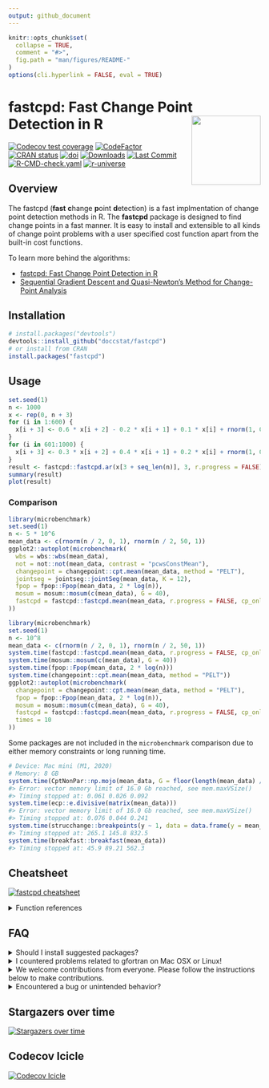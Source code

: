 ```yaml
---
output: github_document
---
```


<!-- README.md is generated from README.Rmd. Please edit that file -->

```r
knitr::opts_chunk$set(
  collapse = TRUE,
  comment = "#>",
  fig.path = "man/figures/README-"
)
options(cli.hyperlink = FALSE, eval = TRUE)
```

# fastcpd: Fast Change Point Detection in R <a href="https://fastcpd.xingchi.li"><img src="man/figures/logo.svg" align="right" height="138" /></a>

[![Codecov test coverage](https://codecov.io/gh/doccstat/fastcpd/branch/main/graph/badge.svg)](https://app.codecov.io/gh/doccstat/fastcpd?branch=main)
[![CodeFactor](https://www.codefactor.io/repository/github/doccstat/fastcpd/badge)](https://www.codefactor.io/repository/github/doccstat/fastcpd)
[![CRAN status](https://www.r-pkg.org/badges/version-last-release/fastcpd)](https://cran.r-project.org/package=fastcpd)
[![doi](https://img.shields.io/badge/doi-10.48550/arXiv.2404.05933-green.svg)](https://doi.org/10.48550/arXiv.2404.05933)
[![Downloads](https://cranlogs.r-pkg.org/badges/grand-total/fastcpd)](https://cran.r-project.org/package=fastcpd)
[![Last Commit](https://img.shields.io/github/last-commit/doccstat/fastcpd)](https://github.com/doccstat/fastcpd)
[![R-CMD-check.yaml](https://github.com/doccstat/fastcpd/workflows/R-CMD-check.yaml/badge.svg)](https://github.com/doccstat/fastcpd/actions)
[![r-universe](https://doccstat.r-universe.dev/badges/fastcpd)](https://doccstat.r-universe.dev)

## Overview

The fastcpd (**fast** **c**hange **p**oint **d**etection) is a fast
implmentation of change point detection methods in R. The __fastcpd__ package is
designed to find change points in a fast manner. It is easy to install and
extensible to all kinds of change point problems with a user specified cost
function apart from the built-in cost functions.

To learn more behind the algorithms:

* [fastcpd: Fast Change Point Detection in R](https://doi.org/10.48550/arXiv.2404.05933)
* [Sequential Gradient Descent and Quasi-Newton's Method for Change-Point Analysis](https://proceedings.mlr.press/v206/zhang23b.html)

## Installation

```r
# install.packages("devtools")
devtools::install_github("doccstat/fastcpd")
# or install from CRAN
install.packages("fastcpd")
```

## Usage

```r
set.seed(1)
n <- 1000
x <- rep(0, n + 3)
for (i in 1:600) {
  x[i + 3] <- 0.6 * x[i + 2] - 0.2 * x[i + 1] + 0.1 * x[i] + rnorm(1, 0, 3)
}
for (i in 601:1000) {
  x[i + 3] <- 0.3 * x[i + 2] + 0.4 * x[i + 1] + 0.2 * x[i] + rnorm(1, 0, 3)
}
result <- fastcpd::fastcpd.ar(x[3 + seq_len(n)], 3, r.progress = FALSE)
summary(result)
plot(result)
```

### Comparison

```r
library(microbenchmark)
set.seed(1)
n <- 5 * 10^6
mean_data <- c(rnorm(n / 2, 0, 1), rnorm(n / 2, 50, 1))
ggplot2::autoplot(microbenchmark(
  wbs = wbs::wbs(mean_data),
  not = not::not(mean_data, contrast = "pcwsConstMean"),
  changepoint = changepoint::cpt.mean(mean_data, method = "PELT"),
  jointseg = jointseg::jointSeg(mean_data, K = 12),
  fpop = fpop::Fpop(mean_data, 2 * log(n)),
  mosum = mosum::mosum(c(mean_data), G = 40),
  fastcpd = fastcpd::fastcpd.mean(mean_data, r.progress = FALSE, cp_only = TRUE, variance_estimation = 1)
))
```

```r
library(microbenchmark)
set.seed(1)
n <- 10^8
mean_data <- c(rnorm(n / 2, 0, 1), rnorm(n / 2, 50, 1))
system.time(fastcpd::fastcpd.mean(mean_data, r.progress = FALSE, cp_only = TRUE, variance_estimation = 1))
system.time(mosum::mosum(c(mean_data), G = 40))
system.time(fpop::Fpop(mean_data, 2 * log(n)))
system.time(changepoint::cpt.mean(mean_data, method = "PELT"))
ggplot2::autoplot(microbenchmark(
  changepoint = changepoint::cpt.mean(mean_data, method = "PELT"),
  fpop = fpop::Fpop(mean_data, 2 * log(n)),
  mosum = mosum::mosum(c(mean_data), G = 40),
  fastcpd = fastcpd::fastcpd.mean(mean_data, r.progress = FALSE, cp_only = TRUE, variance_estimation = 1),
  times = 10
))
```

Some packages are not included in the `microbenchmark` comparison due to either
memory constraints or long running time.

```r
# Device: Mac mini (M1, 2020)
# Memory: 8 GB
system.time(CptNonPar::np.mojo(mean_data, G = floor(length(mean_data) / 6)))
#> Error: vector memory limit of 16.0 Gb reached, see mem.maxVSize()
#> Timing stopped at: 0.061 0.026 0.092
system.time(ecp::e.divisive(matrix(mean_data)))
#> Error: vector memory limit of 16.0 Gb reached, see mem.maxVSize()
#> Timing stopped at: 0.076 0.044 0.241
system.time(strucchange::breakpoints(y ~ 1, data = data.frame(y = mean_data)))
#> Timing stopped at: 265.1 145.8 832.5
system.time(breakfast::breakfast(mean_data))
#> Timing stopped at: 45.9 89.21 562.3
```

## Cheatsheet

[![fastcpd cheatsheet](man/figures/cheatsheets.png)](https://github.com/doccstat/fastcpd/blob/main/man/figures/cheatsheets.pdf)

<details close>

<summary>Function references</summary>

-   Main function
    -   [`fastcpd`](https://fastcpd.xingchi.li/reference/fastcpd.html)
-   Wrapper functions
    -   Time series
        -   AR(p): [`fastcpd_ar`](https://fastcpd.xingchi.li/reference/fastcpd_ar.html)
        -   ARIMA(p, d, q): [`fastcpd_arima`](https://fastcpd.xingchi.li/reference/fastcpd_arima.html)
        -   ARMA(p, q): [`fastcpd_arma`](https://fastcpd.xingchi.li/reference/fastcpd_arma.html)
        -   GARCH(p, q): [`fastcpd_garch`](https://fastcpd.xingchi.li/reference/fastcpd_garch.html)
        -   VAR(p): [`fastcpd_var`](https://fastcpd.xingchi.li/reference/fastcpd_var.html)
        -   General time series: [`fastcpd_ts`](https://fastcpd.xingchi.li/reference/fastcpd_ts.html)
    -   Unlabeled data
        -   Mean change: [`fastcpd_mean`](https://fastcpd.xingchi.li/reference/fastcpd_mean.html)
        -   Variance change: [`fastcpd_variance`](https://fastcpd.xingchi.li/reference/fastcpd_variance.html)
        -   Mean and/or variance change: [`fastcpd_meanvariance`](https://fastcpd.xingchi.li/reference/fastcpd_meanvariance.html)
    -   Regression data
        -   Logistic regression: [`fastcpd_binomial`](https://fastcpd.xingchi.li/reference/fastcpd_binomial.html)
        -   Penalized linear regression: [`fastcpd_lasso`](https://fastcpd.xingchi.li/reference/fastcpd_lasso.html)
        -   Linear regression: [`fastcpd_lm`](https://fastcpd.xingchi.li/reference/fastcpd_lm.html)
        -   Poisson regression: [`fastcpd_poisson`](https://fastcpd.xingchi.li/reference/fastcpd_poisson.html)
-   Utility functions
    -   Variance estimation
        -   Variance estimation in ARMA models:
            [`variance_arma`](https://fastcpd.xingchi.li/reference/variance_arma.html)
        -   Variance estimation in linear models:
            [`variance_lm`](https://fastcpd.xingchi.li/reference/variance_lm.html)
        -   Variance estimation in mean change models:
            [`variance_mean`](https://fastcpd.xingchi.li/reference/variance_mean.html)
        -   Variance estimation in median change models:
            [`variance_median`](https://fastcpd.xingchi.li/reference/variance_median.html)
-   Class methods
    -   Plot: [`plot`](https://fastcpd.xingchi.li/reference/plot.html)
    -   Print: [`print`](https://fastcpd.xingchi.li/reference/print.html)
    -   Show: [`show`](https://fastcpd.xingchi.li/reference/show.html)
    -   Summary: [`summary`](https://fastcpd.xingchi.li/reference/summary.html)
-   Data
    -   Bitcoin Market Price (USD): [`bitcoin`](https://fastcpd.xingchi.li/reference/bitcoin.html)
    -   Occupancy Detection Data Set: [`occupancy`](https://fastcpd.xingchi.li/reference/occupancy.html)
    -   Transcription Profiling of 57 Human Bladder Carcinoma Samples: [`transcriptome`](https://fastcpd.xingchi.li/reference/transcriptome.html)
    -   UK Seatbelts Data: [`uk_seatbelts`](https://fastcpd.xingchi.li/reference/uk_seatbelts.html)
    -   Well-log Dataset from Numerical Bayesian Methods Applied to Signal Processing: [`well_log`](https://fastcpd.xingchi.li/reference/well_log.html)
-   Main class
    -   [`fastcpd`](https://fastcpd.xingchi.li/reference/fastcpd-class.html)

</details>

## FAQ

<details close>

<summary>Should I install suggested packages?</summary>

The suggested packages are not required for the main functionality of the
package. They are only required for the vignettes. If you want to
learn more about the package comparison and other vignettes, you could either
check out vignettes on [CRAN](https://CRAN.R-project.org/package=fastcpd) or
[pkgdown generated documentation](https://fastcpd.xingchi.li/articles/).

</details>

<details close>

<summary>I countered problems related to gfortran on Mac OSX or Linux!</summary>

The package should be able to install on Mac and any Linux distribution without any problems if all the
dependencies are installed. However, if you encountered problems related to
gfortran, it might be because `RcppArmadillo` is not installed previously.
Try [Mac OSX stackoverflow solution](https://stackoverflow.com/a/72997915) or
[Linux stackover solution](https://stackoverflow.com/a/15540919) if you have
trouble installing `RcppArmadillo`.

</details>

<details close>

<summary>We welcome contributions from everyone.
Please follow the instructions below to make contributions.</summary>

1.  Fork the repo.
2.  Create a new branch from `main` branch.
3.  Make changes and commit them.

    1. Please follow the
       [Google's R style guide](https://google.github.io/styleguide/Rguide.html)
       for naming variables and functions.
    2. If you are adding a new family of models with new cost functions with
       corresponding gradient and Hessian, please add them to
       `src/fastcpd_class_cost.cc` with proper example and tests in
       `vignettes/gallery.Rmd` and
       `tests/testthat/test-gallery.R`.
    3. Add the family name to `src/fastcpd_constants.h`.
    4. [Recommended] Add a new wrapper function in `R/fastcpd_wrappers.R` for
       the new family of models and move the examples to the new wrapper
       function as roxygen examples.
    5. Add the new wrapper function to
       the corresponding section in `_pkgdown.yml`.
4.  Push the changes to your fork.
5.  Create a pull request.
6.  Make sure the pull request does not create new warnings or errors in
    `devtools::check()`.

</details>

<details close>

<summary>Encountered a bug or unintended behavior?</summary>

1.  File a ticket at
    [GitHub Issues](https://github.com/doccstat/fastcpd/issues).
2.  Contact the authors specified in
    [DESCRIPTION](https://github.com/doccstat/fastcpd/blob/main/DESCRIPTION#L5-L10).

</details>

## Stargazers over time
[![Stargazers over time](https://starchart.cc/doccstat/fastcpd.svg)](https://starchart.cc/doccstat/fastcpd)

## Codecov Icicle
[![Codecov Icicle](https://codecov.io/gh/doccstat/fastcpd/graphs/icicle.svg)](https://app.codecov.io/gh/doccstat/fastcpd?branch=main)
